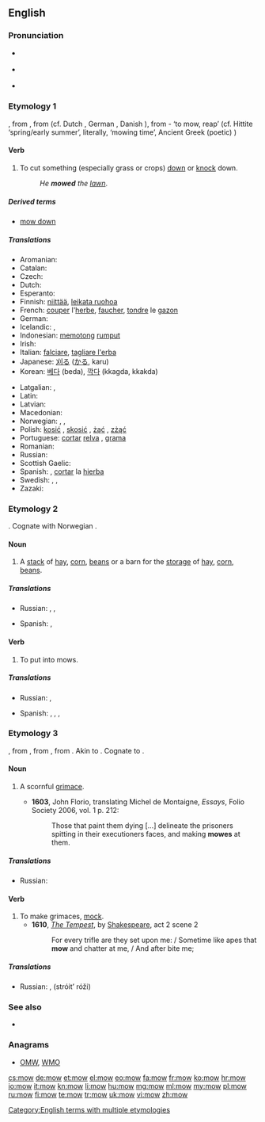 ==English==

===Pronunciation===
* {{a|UK}} {{IPA|/məʊ/}}
* {{a|US}} {{IPA|/moʊ/}}
* {{audio|en-us-mow.ogg|Audio (US)}}
*: {{rhymes|əʊ}}

===Etymology 1===
{{etyl|enm|en}} {{term|mowen|lang=enm}}, from {{etyl|ang|en}} {{term|mawan|māwan|lang=ang}}, from {{etyl|gem-pro|en}} {{recons|mēanan|lang=gem-pro}} (cf. Dutch {{term|maaien|lang=nl}}, German {{term|mähen|lang=de}}, Danish {{term|meje}}), from {{etyl|ine-pro|en}} {{recons|h₂meh₁|lang=ine-pro}}- ‘to mow, reap’ (cf. Hittite {{term|hamesha|lang=hit}} ‘spring/early summer’, literally, ‘mowing time’, Ancient Greek (poetic) {{term||amân}})

====Verb====
{{en-verb|mows|mowing|mowed|'''[[mowed]] '''or''' [[mown]]'''}}

# To cut something (especially grass or crops) [[down]] or [[knock]] down.
#: ''He '''mowed''' the [[lawn]]''.

=====Derived terms=====
* [[mow down]]

=====Translations=====
{{trans-top|to cut something down}}
* Aromanian: {{t-|rup|tundu}}
* Catalan: {{t+|ca|segar}}
* Czech: {{t+|cs|sekat}}
* Dutch: {{t+|nl|maaien}}
* Esperanto: {{t+|eo|tondi}}
* Finnish: [[niittää]], [[leikata ruohoa]]
* French: [[couper]] l'[[herbe]], [[faucher]], [[tondre]] le [[gazon]]
* German: {{t+|de|mähen}}
* Icelandic: {{t+|is|slá}}, {{t-|is|slá gras}}
* Indonesian: [[potong|memotong]] [[rumput]]
* Irish: {{t-|ga|bain}}
* Italian: [[falciare]], [[tagliare l'erba]]
* Japanese: [[刈る]] ([[かる]], karu)
* Korean: [[베다]] (beda), [[깍다]] (kkagda, kkakda)
{{trans-mid}}
* Latgalian: {{tø|ltg|pļaut}}, {{tø|ltg|kauseit}}
* Latin: {{t-|la|tondeo|alt=tondeō}}
* Latvian: {{t+|lv|pļaut}}
* Macedonian: {{t-|mk|коси|tr=kósi}}
* Norwegian: {{t+|no|slå}}, {{t+|no|skjære}}, {{t+|no|klippe}}
* Polish: [[kosić]]  {{impf}}, [[skosić]] {{pf.}}, [[żąć]] {{impf}}, [[zżąć]] {{pf.}}
* Portuguese: [[cortar]] [[relva]]  {{qualifier|Portugal}}, [[grama]] {{qualifier|Brazil}}
* Romanian: {{t-|ro|tunde}}
* Russian: {{t+|ru|косить}}
* Scottish Gaelic: {{t-|gd|buain}}
* Spanish: {{t+|es|podar}}, [[cortar]] la [[hierba]]
* Swedish: {{t+|sv|slå}}, {{t+|sv|klippa}}, {{t+|sv|meja}}
* Zazaki: {{tø|zza|çinitene}}
{{trans-bottom}}

===Etymology 2===
{{etyl|ang|en}} {{term|muga|mūga|lang=ang}}. Cognate with Norwegian {{term|muge||heap, crowd, flock}}.

====Noun====
{{en-noun}}

# {{context|now|_|regional}} A [[stack]] of [[hay]], [[corn]], [[beans]] or a barn for the [[storage]] of [[hay]], [[corn]], [[beans]].

=====Translations=====
{{trans-top|a stack or barn of/for hay, corn, beans}}
* Russian: {{t+|ru|стог|m}}, {{t+|ru|скирда|f}}, {{t+|ru|сеновал|m}}
{{trans-mid}}
* Spanish: {{gloss|stack}} {{t-|es|hacina|f}}, {{gloss|barn}} {{t+|es|granero|m}}
{{trans-bottom}}

====Verb====
{{en-verb}}

# {{agriculture}} To put into mows.

=====Translations=====
{{trans-top|to put into mows}}
* Russian: {{t+|ru|стоговать}}, {{t+|ru|скирдовать}}
{{trans-mid}}
* Spanish: {{gloss|stack}} {{t+|es|hacinar}}, {{t+|es|amontonar}}, {{t-|es|apilar}}, {{gloss|in barn}} {{t+|es|almacenar}}
{{trans-bottom}}

===Etymology 3===
{{etyl|enm|en}} {{term|mowe|mowe||lang=enm}}, from {{etyl|frm|en}} {{term|moue|moue|lip, pout|lang=frm}}, from {{etyl|fro|en}} {{term|moe|moe|grimace|lang=fro}}, from {{etyl|frk|en}} {{recons|mauwa||pout, protruding lip|lang=frk}}. Akin to {{etyl|dum|-}} {{term|mouwe|mouwe|protruding lip|lang=dum}}. Cognate to {{term|moue||pout|lang=en}}.

====Noun====
{{en-noun}}

# {{context|now|_|only|_|dialectal}} A scornful [[grimace]]. {{defdate|from 14th c.}}
#* '''1603''', John Florio, translating Michel de Montaigne, ''Essays'', Folio Society 2006, vol. 1 p. 212:
#*: Those that paint them dying [...] delineate the prisoners spitting in their executioners faces, and making '''mowes''' at them.

=====Translations=====
{{trans-top|a grimace}}
* Russian: {{t+|ru|гримаса|f|tr=grimása|sc=Cyrl}}
{{trans-mid}}
{{trans-bottom}}

====Verb====
{{en-verb}}

# To make grimaces, [[mock]].
#* '''1610''', ''[[s:The Tempest|The Tempest]]'', by [[w:William Shakespeare|Shakespeare]], act 2 scene 2
#*: For every trifle are they set upon me: / Sometime like apes that '''mow''' and chatter at me, / And after bite me;

=====Translations=====
{{trans-top|to make grimaces, mock}}
* Russian: {{t+|ru|гримасничать|n|tr=grimásničatʼ|sc=Cyrl}},  {{l|ru|строить}} {{l|ru|рожа|рожи}} (stróitʼ róži)
{{trans-mid}}
{{trans-bottom}}

===See also===
* {{Wikisource1911Enc Citation|Mow}}

===Anagrams===
* [[OMW#English|OMW]], [[WMO#English|WMO]]

[[Category:English terms with multiple etymologies]]

[[cs:mow]]
[[de:mow]]
[[et:mow]]
[[el:mow]]
[[eo:mow]]
[[fa:mow]]
[[fr:mow]]
[[ko:mow]]
[[hr:mow]]
[[io:mow]]
[[it:mow]]
[[kn:mow]]
[[li:mow]]
[[hu:mow]]
[[mg:mow]]
[[ml:mow]]
[[my:mow]]
[[pl:mow]]
[[ru:mow]]
[[fi:mow]]
[[te:mow]]
[[tr:mow]]
[[uk:mow]]
[[vi:mow]]
[[zh:mow]]